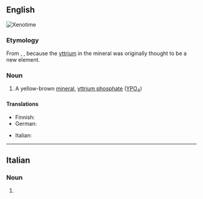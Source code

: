 {{also|Xenotime|xénotime}}

==English==
[[Image:Xenotime_Yttrium_phosphate_Trout_Creek_Pass_Chaffee_County_Colorado_1929.jpg|thumb|Xenotime]]
{{wikipedia}}

===Etymology===
From {{etyl|grc|en}} {{m|grc|κενός||vain}}, {{m|grc|τιμή||honour}}, because the [[yttrium]] in the mineral was originally thought to be a new element.

===Noun===
{{en-noun|~}}

# {{lb|en|mineral}} A yellow-brown [[mineral]], [[yttrium phosphate]] ([[yttrium|Y]][[phosphorus|P]][[oxygen|O]]<sub>4</sub>)

====Translations====
{{trans-top|a yellow-brown mineral}}
* Finnish: {{t|fi|ksenotiimi}}
* German: {{t+|de|Xenotim|m}}
{{trans-mid}}
* Italian: {{t|it|xenotima|f}}
{{trans-bottom}}

----

==Italian==

===Noun===
{{head|it|noun form|g=f}}

# {{plural of|it|xenotima}}